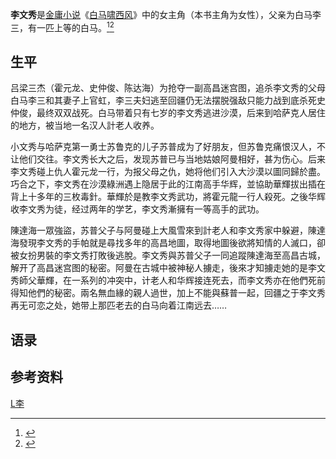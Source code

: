 {{Otheruses|other=名为李文秀的其他人物|李文化}}

'''李文秀'''是[[金庸小说|金庸小说]]《[[白马啸西风|白马啸西风]]》中的女主角（本书主角为女性），父亲为白马李三，有一匹上等的白马。<ref>{{Cite web |url=http://books.sina.com/bg/artbook/spice/2008-12-02/ba17084.html |title=金庸作品中的十大暗戀女排行榜 |access-date=2015-09-08 |archive-date=2020-02-21 |archive-url=https://web.archive.org/web/20200221074942/http://books.sina.com/bg/artbook/spice/2008-12-02/ba17084.html |dead-url=no }}</ref><ref>{{Cite web |url=https://books.google.com/books?id=AnQdBQAAQBAJ&pg=PA134&dq=%22%E6%9D%8E%E6%96%87%E7%A7%80%22&hl=zh-CN&sa=X&ved=0CCoQ6AEwA2oVChMI6orPjO_mxwIVAymICh2fpA_M |title=諸子百家看金庸(貳) |access-date=2015-09-08 |archive-date=2019-08-10 |archive-url=https://web.archive.org/web/20190810233020/https://books.google.com/books?id=AnQdBQAAQBAJ&pg=PA134&dq=%22%E6%9D%8E%E6%96%87%E7%A7%80%22&hl=zh-CN&sa=X&ved=0CCoQ6AEwA2oVChMI6orPjO_mxwIVAymICh2fpA_M |dead-url=no }}</ref>

== 生平 ==
吕梁三杰（霍元龙、史仲俊、陈达海）为抢夺一副高昌迷宫图，追杀李文秀的父母白马李三和其妻子上官虹，李三夫妇逃至回疆仍无法摆脱强敌只能力战到底杀死史仲俊，最终双双战死。白马带着只有七岁的李文秀逃进沙漠，后来到哈萨克人居住的地方，被当地一名汉人計老人收养。

小文秀与哈萨克第一勇士苏鲁克的儿子苏普成为了好朋友，但苏鲁克痛恨汉人，不让他们交往。李文秀长大之后，发现苏普已与当地姑娘阿曼相好，甚为伤心。后来李文秀碰上仇人霍元龙一行，为报父母之仇，她将他们引入大沙漠以圖同歸於盡。巧合之下，李文秀在沙漠綠洲遇上隐居于此的江南高手华辉，並協助華輝拔出插在背上十多年的三枚毒針。華輝於是教李文秀武功，將霍元龍一行人殺死。之後华辉收李文秀为徒，经过两年的学艺，李文秀漸擁有一等高手的武功。

陳達海一眾強盜，苏普父子与阿曼碰上大風雪來到計老人和李文秀家中躲避，陳達海發現李文秀的手帕就是尋找多年的高昌地圖，取得地圖後欲將知情的人滅口，卻被女扮男裝的李文秀打敗後逃脫。李文秀與苏普父子一同追蹤陳達海至高昌古城，解开了高昌迷宫图的秘密。阿曼在古城中被神秘人擄走，後來才知擄走她的是李文秀師父華輝，在一系列的冲突中，计老人和华辉接连死去，而李文秀亦在他們死前得知他們的秘密。兩名無血緣的親人過世，加上不能與蘇普一起，回疆之于李文秀再无可恋之处，她带上那匹老去的白马向着江南远去……

== 语录 ==
{{Cquote 2|那是很久很久以前的事了，早就打碎了，不见了……如果你深深爱着的人，却深深地爱上了别人，有什么法子？……那都是很好很好的，可是我偏不喜欢……”}}

== 参考资料 ==
{{reflist}}

[[category:金庸筆下虛構角色|L李]]